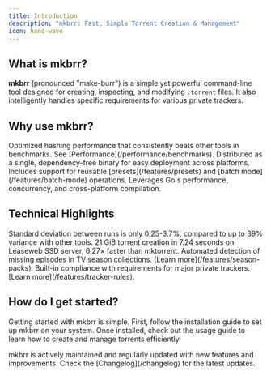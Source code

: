 ```yaml
---
title: Introduction
description: "mkbrr: Fast, Simple Torrent Creation & Management"
icon: hand-wave
---
```


## What is mkbrr?

**mkbrr** (pronounced "make-burr") is a simple yet powerful command-line tool designed for creating, inspecting, and modifying `.torrent` files. It also intelligently handles specific requirements for various private trackers.

## Why use mkbrr?

<CardGroup cols={2}>
  <Card title="Blazing Fast" icon="rabbit-running">
    Optimized hashing performance that consistently beats other tools in benchmarks. See [Performance](/performance/benchmarks).
  </Card>
  <Card title="Portable" icon="box-archive">
    Distributed as a single, dependency-free binary for easy deployment across platforms.
  </Card>
  <Card title="Smart Features" icon="lightbulb">
    Includes support for reusable [presets](/features/presets) and [batch mode](/features/batch-mode) operations.
  </Card>
  <Card title="Built with Go" icon="golang">
    Leverages Go's performance, concurrency, and cross-platform compilation.
  </Card>
</CardGroup>

## Technical Highlights

<CardGroup cols={2}>
  <Card title="Consistent Performance" icon="gauge">
    Standard deviation between runs is only 0.25-3.7%, compared to up to 39% variance with other tools.
  </Card>
  <Card title="High-Speed Processing" icon="rocket">
    21 GiB torrent creation in 7.24 seconds on Leaseweb SSD server, 6.27× faster than mktorrent.
  </Card>
  <Card title="Season Pack Analysis" icon="tv-retro">
    Automated detection of missing episodes in TV season collections. [Learn more](/features/season-packs).
  </Card>
  <Card title="Tracker Rule Enforcement" icon="shield">
    Built-in compliance with requirements for major private trackers. [Learn more](/features/tracker-rules).
  </Card>
</CardGroup>

## How do I get started?

Getting started with mkbrr is simple. First, follow the installation guide to set up mkbrr on your system. Once installed, check out the usage guide to learn how to create and manage torrents efficiently.

<CardGroup cols={2}>
  <Card
    title="Installation Guide"
    description="Step-by-step instructions to install mkbrr on your platform."
    href="/installation"
    icon="download"
  />
  <Card
    title="Usage Guide"
    description="Learn how to create, inspect, and manage torrents with mkbrr."
    href="/guides"
    icon="book-open"
  />
</CardGroup>

<Info>
  mkbrr is actively maintained and regularly updated with new features and improvements. Check the [Changelog](/changelog) for the latest updates.
</Info>
